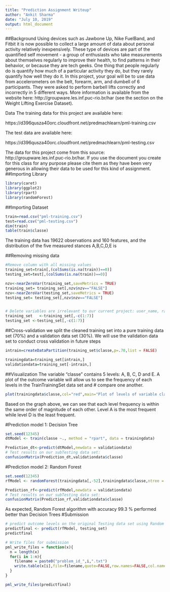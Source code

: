 ---
title: "Prediction Assignment Writeup"
author: "Ankit Sharma"
date: "July 10, 2019"
output: html_document
---
##Background
Using devices such as Jawbone Up, Nike FuelBand, and Fitbit it is now possible to collect a large amount of data about personal activity relatively inexpensively. These type of devices are part of the quantified self movement - a group of enthusiasts who take measurements about themselves regularly to improve their health, to find patterns in their behavior, or because they are tech geeks. One thing that people regularly do is quantify how much of a particular activity they do, but they rarely quantify how well they do it. In this project, your goal will be to use data from accelerometers on the belt, forearm, arm, and dumbell of 6 participants. They were asked to perform barbell lifts correctly and incorrectly in 5 different ways. More information is available from the website here: http://groupware.les.inf.puc-rio.br/har (see the section on the Weight Lifting Exercise Dataset).

Data
The training data for this project are available here:

https://d396qusza40orc.cloudfront.net/predmachlearn/pml-training.csv

The test data are available here:

https://d396qusza40orc.cloudfront.net/predmachlearn/pml-testing.csv

The data for this project come from this source: http://groupware.les.inf.puc-rio.br/har. If you use the document you create for this class for any purpose please cite them as they have been very generous in allowing their data to be used for this kind of assignment.
##Importing Library
```{r}
library(caret)
library(ggplot2)
library(rpart)
library(randomForest)
```

##Importing Dataset
```{r}
train=read.csv("pml-training.csv")
test=read.csv("pml-testing.csv")
dim(train)
table(train$classe)
```

The training data has 19622 observations and 160 features, and the distribution of the five measured stances A,B,C,D,E is

##Removing missing data
```{r}
#Remove column with all missing values
training_set=train[,(colSums(is.na(train))==0)]
testing_set=test[,(colSums(is.na(train))==0)]

nzv<-nearZeroVar(training_set,saveMetrics = TRUE)
training_set= training_set[,nzv$nzv=="FALSE"]
nzv<-nearZeroVar(testing_set,saveMetrics = TRUE)
testing_set= testing_set[,nzv$nzv=="FALSE"]


# Delete variables are irrelevant to our current project: user_name, raw_timestamp_part_1, raw_timestamp_part_,2 cvtd_timestamp, new_window, and  num_window (columns 1 to 7). 
training_set   <-training_set[,-c(1:7)]
testing_set <-testing_set[,-c(1:7)]
```

##Cross-validation
we split the cleaned training set into a pure training data set (70%) and a validation data set (30%). We will use the validation data set to conduct cross validation in future steps
```{r}
intrain=createDataPartition(training_set$classe,p=.70,list = FALSE)

trainingdata=training_set[intrain,]
validationdata=training_set[-intrain,]

```

##Visualization
The variable "classe" contains 5 levels: A, B, C, D and E. A plot of the outcome variable will allow us to see the frequency of each levels in the TrainTrainingSet data set and # compare one another.
```{r}
plot(trainingdata$classe,col="red",main="Plot of levels of variable classe within the trainingdata set", xlab="classe", ylab="Frequency")
```

Based on the graph above, we can see that each level frequency is within the same order of magnitude of each other. Level A is the most frequent while level D is the least frequent.

#Prediction model 1: Decision Tree 

```{r}
set.seed(12345)
dtModel <- train(classe ~., method = "rpart", data = trainingdata)
```

```{r}
Prediction_dt<-predict(dtModel,newdata = validationdata)
# Test results on our subTesting data set:
confusionMatrix(Prediction_dt,validationdata$classe)
```



#Prediction model 2: Random Forest
```{r}
set.seed(12345)
rfModel <- randomForest(trainingdata[,-52],trainingdata$classe,ntree = 512)

```

```{r}
Prediction_rf<-predict(rfModel,newdata = validationdata)
# Test results on our subTesting data set:
confusionMatrix(Prediction_rf,validationdata$classe)
```
As expected, Random Forest algorithm with accuracy 99.3 % performed better than Decision Trees 
#Submission
```{r}
# predict outcome levels on the original Testing data set using Random Forest algorithm
predictfinal <- predict(rfModel, testing_set)
predictfinal
```
```{r}
# Write files for submission
pml_write_files = function(x){
  n = length(x)
  for(i in 1:n){
    filename = paste0("problem_id_",i,".txt")
    write.table(x[i],file=filename,quote=FALSE,row.names=FALSE,col.names=FALSE)
  }
}

pml_write_files(predictfinal)
```

